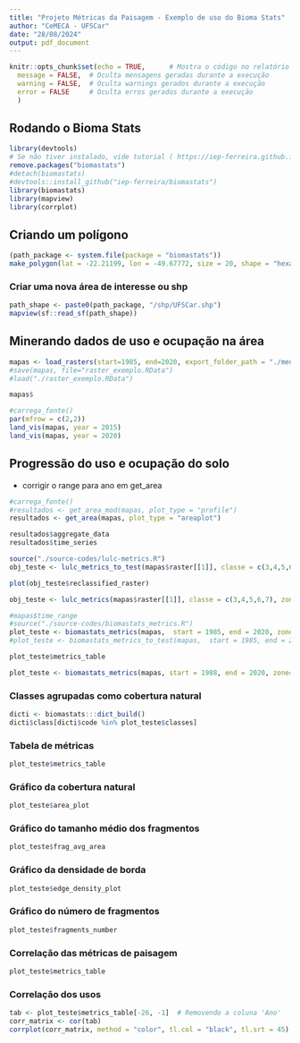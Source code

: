 ```yaml
---
title: "Projeto Métricas da Paisagem - Exemplo de uso do Bioma Stats"
author: "CeMECA - UFSCar"
date: "28/08/2024"
output: pdf_document
---
```


```r
knitr::opts_chunk$set(echo = TRUE,      # Mostra o código no relatório
  message = FALSE,  # Oculta mensagens geradas durante a execução
  warning = FALSE,  # Oculta warnings gerados durante a execução
  error = FALSE     # Oculta erros gerados durante a execução 
  )
```

## Rodando o Bioma Stats

```r
library(devtools)
# Se não tiver instalado, vide tutorial ( https://iep-ferreira.github.io/biomastats/ )
remove.packages("biomastats")
#detach(biomastats)
#devtools::install_github("iep-ferreira/biomastats")
library(biomastats)
library(mapview)
library(corrplot)
```


## Criando um polígono 

```r
(path_package <- system.file(package = "biomastats"))
make_polygon(lat = -22.21199, lon = -49.67772, size = 20, shape = "hexagon")
```


### Criar uma nova área de interesse ou shp 

```r
path_shape <- paste0(path_package, "/shp/UFSCar.shp")
mapview(sf::read_sf(path_shape))
```


## Minerando dados de uso e ocupação na área

```r
mapas <- load_rasters(start=1985, end=2020, export_folder_path = "./meus-mapas")
#save(mapas, file="raster_exemplo.RData")
#load("./raster_exemplo.RData")
```

```r
mapas$
```


```r
#carrega_fonte()
par(mfrow = c(2,2))
land_vis(mapas, year = 2015)
land_vis(mapas, year = 2020)
```

## Progressão do uso e ocupação do solo

- corrigir o range para ano em get_area

```r
#carrega_fonte()
#resultados <- get_area_mod(mapas, plot_type = "profile")
resultados <- get_area(mapas, plot_type = "areaplot")
```

```r
resultados$aggregate_data
resultados$time_series
```

```r
source("./source-codes/lulc-metrics.R")
obj_teste <- lulc_metrics_to_test(mapas$raster[[1]], classe = c(3,4,5,6,7), zone = "20", hemisphere = "south", export.raster = TRUE)
```

```r
plot(obj_teste$reclassified_raster)
```

```r
obj_teste <- lulc_metrics(mapas$raster[[1]], classe = c(3,4,5,6,7), zone = "20", hemisphere = "south", export.raster = FALSE)
```


```r
#mapas$time_range
#source("./source-codes/biomastats_metrics.R")
plot_teste <- biomastats_metrics(mapas,  start = 1985, end = 2020, zone="20", hemisphere ="south")
#plot_teste <- biomastats_metrics_to_test(mapas,  start = 1985, end = 2020, zone="20", hemisphere ="south")
```

```r
plot_teste$metrics_table
```



```r
plot_teste <- biomastats_metrics(mapas, start = 1988, end = 2020, zone="20", hemisphere ="south")
```

### Classes agrupadas como cobertura natural

```r
dicti <- biomastats:::dict_build()
dicti$class[dicti$code %in% plot_teste$classes]
```
### Tabela de métricas

```r
plot_teste$metrics_table
```

### Gráfico da cobertura natural

```r
plot_teste$area_plot
```

### Gráfico do tamanho médio dos fragmentos


```r
plot_teste$frag_avg_area
```

### Gráfico da densidade de borda

```r
plot_teste$edge_density_plot
```

### Gráfico do número de fragmentos

```r
plot_teste$fragments_number
```

### Correlação das métricas de paisagem

```r
plot_teste$metrics_table
```

### Correlação dos usos

```r
tab <- plot_teste$metrics_table[-26, -1]  # Removendo a coluna 'Ano'
corr_matrix <- cor(tab)
corrplot(corr_matrix, method = "color", tl.col = "black", tl.srt = 45)
```

<!-- ### Visualizador de raster reclassificado -->

<!-- (Ainda não está funcionando) -->

<!-- ```{r} -->
<!-- land_vis_rec <- function(raster) -->
<!-- { -->
<!--     raster <- projectRaster(raster, crs = "+proj=longlat +datum=WGS84") -->
<!--     raster <- as(raster, "SpatialPixelsDataFrame") -->
<!--     dat <- as.data.frame(raster) -->
<!--     names(dat) <- c("value", "x", "y") -->
<!--     p <- ggplot2::ggplot(data = dat, ggplot2::aes(x = x, y = y,  -->
<!--         fill = factor(value))) + ggplot2::geom_tile() + ggplot2::coord_sf(crs = "+proj=longlat +datum=WGS84") +  -->
<!--         ggspatial::annotation_scale(width_hint = 0.2, style = "bar",  -->
<!--             location = "br", unit_category = "metric") +  -->
<!--         ggspatial::annotation_north_arrow(location = "tr",  -->
<!--             which_north = "true", pad_x = grid::unit(0.1,  -->
<!--                 "in"), pad_y = grid::unit(0.2, "in"),  -->
<!--             style = ggspatial::north_arrow_fancy_orienteering) +  -->
<!--         ggplot2::xlab("Longitude") + ggplot2::ylab("Latitude")  -->
<!--     return(p) -->
<!-- } -->
<!-- ``` -->

<!-- ```{r} -->
<!-- land_vis_rec(result_metrics$reclassified_raster) -->
<!-- ``` -->

